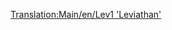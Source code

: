 [[Translation:Main/en/Lev1 'Leviathan']]{{en/-}}{{hu/Navbox Mozdonyok}}
{{hu/Vonatok|Name=Lev1 'Leviátán'
|Image=[[File:en/Lev1leviathan.png]]
|Cost=£82,031 ($164.062)
|Speed=402 km/h (251 mph)
|Weight=105 t
|Power=10,000 LE (7.457 kW)
|Annual=£3,515 ($7.030)
|Designed=2021
|Lifespan=20
|Capacity=N/A
|Leírás=A Lev1 az egysínű vasúthoz képest lényegi fejlődést jelenít meg nem csak azért, mert a Millenium Z1-hez képest 20%-kal magasabb a csúcssebessége, hanem azért is, mert a maglev vasúti pályának köszönhetően nagyon hosszú és nehéz vonatokat is képes húzni.

|Valósság=[http://hu.wikipedia.org/wiki/Maglev A lebegő mágnesvasút áttekintése a Wikipédián]
}}